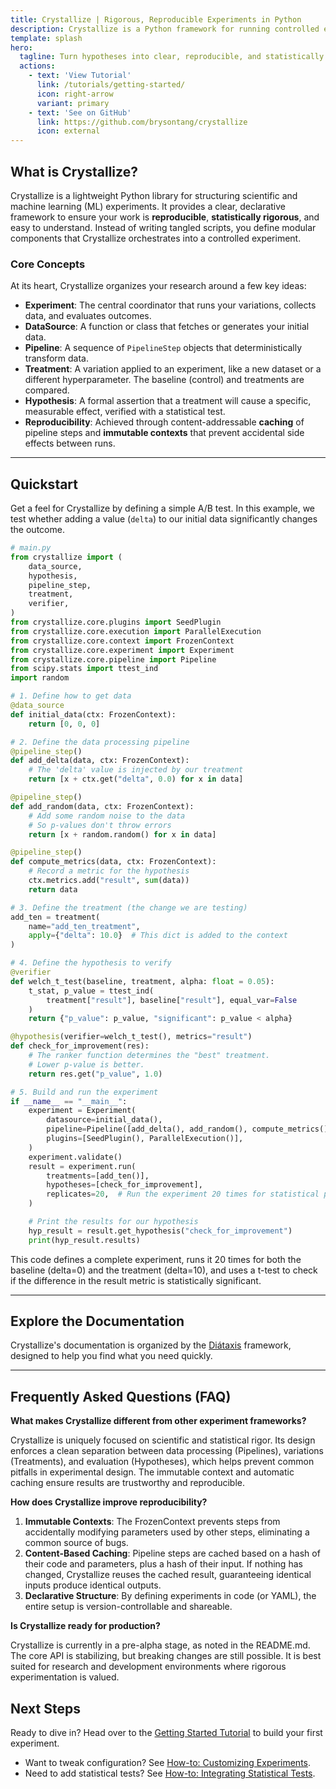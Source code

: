 ```yaml
---
title: Crystallize | Rigorous, Reproducible Experiments in Python
description: Crystallize is a Python framework for running controlled experiments with modular pipelines, data sources, treatments, and statistical hypothesis testing.
template: splash
hero:
  tagline: Turn hypotheses into clear, reproducible, and statistically sound experiments.
  actions:
    - text: 'View Tutorial'
      link: /tutorials/getting-started/
      icon: right-arrow
      variant: primary
    - text: 'See on GitHub'
      link: https://github.com/brysontang/crystallize
      icon: external
---
```



## What is Crystallize?

Crystallize is a lightweight Python library for structuring scientific and machine learning (ML) experiments. It provides a clear, declarative framework to ensure your work is **reproducible**, **statistically rigorous**, and easy to understand. Instead of writing tangled scripts, you define modular components that Crystallize orchestrates into a controlled experiment.

### Core Concepts

At its heart, Crystallize organizes your research around a few key ideas:

- **Experiment**: The central coordinator that runs your variations, collects data, and evaluates outcomes.
- **DataSource**: A function or class that fetches or generates your initial data.
- **Pipeline**: A sequence of `PipelineStep` objects that deterministically transform data.
- **Treatment**: A variation applied to an experiment, like a new dataset or a different hyperparameter. The baseline (control) and treatments are compared.
- **Hypothesis**: A formal assertion that a treatment will cause a specific, measurable effect, verified with a statistical test.
- **Reproducibility**: Achieved through content-addressable **caching** of pipeline steps and **immutable contexts** that prevent accidental side effects between runs.

---

## Quickstart

Get a feel for Crystallize by defining a simple A/B test. In this example, we test whether adding a value (`delta`) to our initial data significantly changes the outcome.

```python
# main.py
from crystallize import (
    data_source,
    hypothesis,
    pipeline_step,
    treatment,
    verifier,
)
from crystallize.core.plugins import SeedPlugin
from crystallize.core.execution import ParallelExecution
from crystallize.core.context import FrozenContext
from crystallize.core.experiment import Experiment
from crystallize.core.pipeline import Pipeline
from scipy.stats import ttest_ind
import random

# 1. Define how to get data
@data_source
def initial_data(ctx: FrozenContext):
    return [0, 0, 0]

# 2. Define the data processing pipeline
@pipeline_step()
def add_delta(data, ctx: FrozenContext):
    # The 'delta' value is injected by our treatment
    return [x + ctx.get("delta", 0.0) for x in data]

@pipeline_step()
def add_random(data, ctx: FrozenContext):
    # Add some random noise to the data
    # So p-values don't throw errors
    return [x + random.random() for x in data]

@pipeline_step()
def compute_metrics(data, ctx: FrozenContext):
    # Record a metric for the hypothesis
    ctx.metrics.add("result", sum(data))
    return data

# 3. Define the treatment (the change we are testing)
add_ten = treatment(
    name="add_ten_treatment",
    apply={"delta": 10.0}  # This dict is added to the context
)

# 4. Define the hypothesis to verify
@verifier
def welch_t_test(baseline, treatment, alpha: float = 0.05):
    t_stat, p_value = ttest_ind(
        treatment["result"], baseline["result"], equal_var=False
    )
    return {"p_value": p_value, "significant": p_value < alpha}

@hypothesis(verifier=welch_t_test(), metrics="result")
def check_for_improvement(res):
    # The ranker function determines the "best" treatment.
    # Lower p-value is better.
    return res.get("p_value", 1.0)

# 5. Build and run the experiment
if __name__ == "__main__":
    experiment = Experiment(
        datasource=initial_data(),
        pipeline=Pipeline([add_delta(), add_random(), compute_metrics()]),
        plugins=[SeedPlugin(), ParallelExecution()],
    )
    experiment.validate()
    result = experiment.run(
        treatments=[add_ten()],
        hypotheses=[check_for_improvement],
        replicates=20,  # Run the experiment 20 times for statistical power
    )

    # Print the results for our hypothesis
    hyp_result = result.get_hypothesis("check_for_improvement")
    print(hyp_result.results)
```

This code defines a complete experiment, runs it 20 times for both the baseline (delta=0) and the treatment (delta=10), and uses a t-test to check if the difference in the result metric is statistically significant.

---

## Explore the Documentation

Crystallize's documentation is organized by the [Diátaxis](https://diataxis.fr) framework, designed to help you find what you need quickly.

---

## Frequently Asked Questions (FAQ)

**What makes Crystallize different from other experiment frameworks?**

Crystallize is uniquely focused on scientific and statistical rigor. Its design enforces a clean separation between data processing (Pipelines), variations (Treatments), and evaluation (Hypotheses), which helps prevent common pitfalls in experimental design. The immutable context and automatic caching ensure results are trustworthy and reproducible.

**How does Crystallize improve reproducibility?**

1. **Immutable Contexts**: The FrozenContext prevents steps from accidentally modifying parameters used by other steps, eliminating a common source of bugs.
2. **Content-Based Caching**: Pipeline steps are cached based on a hash of their code and parameters, plus a hash of their input. If nothing has changed, Crystallize reuses the cached result, guaranteeing identical inputs produce identical outputs.
3. **Declarative Structure**: By defining experiments in code (or YAML), the entire setup is version-controllable and shareable.

**Is Crystallize ready for production?**

Crystallize is currently in a pre-alpha stage, as noted in the README.md. The core API is stabilizing, but breaking changes are still possible. It is best suited for research and development environments where rigorous experimentation is valued.

## Next Steps

Ready to dive in? Head over to the [Getting Started Tutorial](/tutorials/getting-started/) to build your first experiment.
- Want to tweak configuration? See [How-to: Customizing Experiments](how-to/customizing-experiments/).
- Need to add statistical tests? See [How-to: Integrating Statistical Tests](how-to/integrate-stats/).
